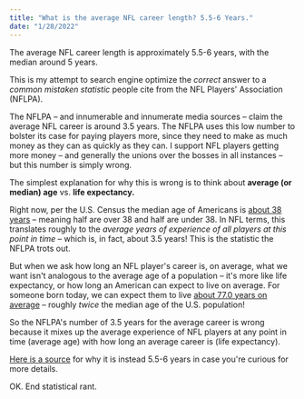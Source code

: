 ```yaml
---
title: "What is the average NFL career length? 5.5-6 Years."
date: "1/28/2022"
---
```


The average NFL career length is approximately 5.5-6 years, with the median around 5 years.

This is my attempt to search engine optimize the *correct* answer to a *common mistaken statistic* people cite from the NFL Players\' Association (NFLPA).

The NFLPA -- and innumerable and innumerate media sources -- claim the average NFL career is around 3.5 years. The NFLPA uses this low number to bolster its case for paying players more, since they need to make as much money as they can as quickly as they can. I support NFL players getting more money -- and generally the unions over the bosses in all instances -- but this number is simply wrong.

The simplest explanation for why this is wrong is to think about **average (or median) age** vs. **life expectancy.**

Right now, per the U.S. Census the median age of Americans is [about 38 years](https://www.census.gov/library/stories/2019/06/median-age-does-not-tell-the-whole-story.html) -- meaning half are over 38 and half are under 38. In NFL terms, this translates roughly to the *average years of experience of all players at this point in time* -- which is, in fact, about 3.5 years! This is the statistic the NFLPA trots out.

But when we ask how long an NFL player\'s career is, on average, what we want isn\'t analogous to the average age of a population -- it\'s more like life expectancy, or how long an American can expect to live on average. For someone born today, we can expect them to live [about 77.0 years on average](https://www.cdc.gov/nchs/fastats/life-expectancy.htm) -- roughly *twice* the median age of the U.S. population!

So the NFLPA\'s number of 3.5 years for the average career is wrong because it mixes up the average experience of NFL players at any point in time (average age) with how long an average career is (life expectancy).

[Here is a source](https://www.footballoutsiders.com/stat-analysis/2016/are-nfl-careers-really-getting-shorter) for why it is instead 5.5-6 years in case you\'re curious for more details.

OK. End statistical rant.
